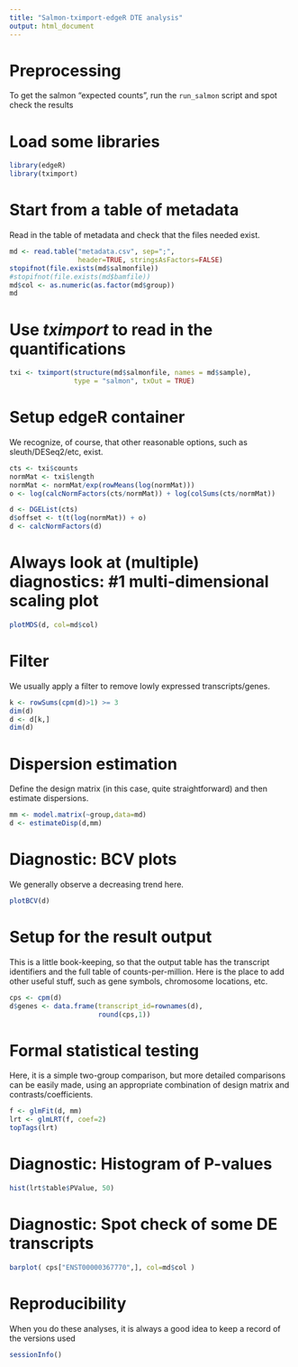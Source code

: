 ```yaml
---
title: "Salmon-tximport-edgeR DTE analysis"
output: html_document
---
```


# Preprocessing

To get the salmon "expected counts", run the `run_salmon` script and spot check the results 

# Load some libraries

```r
library(edgeR)
library(tximport)
```

# Start from a table of metadata

Read in the table of metadata and check that the files needed exist.

```r
md <- read.table("metadata.csv", sep=";", 
                 header=TRUE, stringsAsFactors=FALSE)
stopifnot(file.exists(md$salmonfile))
#stopifnot(file.exists(md$bamfile))
md$col <- as.numeric(as.factor(md$group))
md
```

# Use *tximport* to read in the quantifications

```r
txi <- tximport(structure(md$salmonfile, names = md$sample), 
                type = "salmon", txOut = TRUE)
```


# Setup edgeR container

We recognize, of course, that other reasonable options, such as sleuth/DESeq2/etc, exist.

```r
cts <- txi$counts
normMat <- txi$length
normMat <- normMat/exp(rowMeans(log(normMat)))
o <- log(calcNormFactors(cts/normMat)) + log(colSums(cts/normMat))

d <- DGEList(cts)
d$offset <- t(t(log(normMat)) + o)
d <- calcNormFactors(d)
```


# Always look at (multiple) diagnostics:  #1 multi-dimensional scaling plot

```r
plotMDS(d, col=md$col)
```

# Filter

We usually apply a filter to remove lowly expressed transcripts/genes.

```r
k <- rowSums(cpm(d)>1) >= 3
dim(d)
d <- d[k,]
dim(d)
```

# Dispersion estimation

Define the design matrix (in this case, quite straightforward) and then estimate dispersions.

```r
mm <- model.matrix(~group,data=md)
d <- estimateDisp(d,mm)
```

# Diagnostic: BCV plots

We generally observe a decreasing trend here.

```r
plotBCV(d)
```

# Setup for the result output

This is a little book-keeping, so that the output table has the transcript identifiers and the full table of counts-per-million.  Here is the place to add other useful stuff, such as gene symbols, chromosome locations, etc.

```r
cps <- cpm(d)
d$genes <- data.frame(transcript_id=rownames(d), 
                      round(cps,1))
```


# Formal statistical testing

Here, it is a simple two-group comparison, but more detailed comparisons can be easily made, using an appropriate combination of design matrix and contrasts/coefficients.

```r
f <- glmFit(d, mm)
lrt <- glmLRT(f, coef=2)
topTags(lrt)
```

# Diagnostic: Histogram of P-values

```r
hist(lrt$table$PValue, 50)
```


# Diagnostic: Spot check of some DE transcripts
```r
barplot( cps["ENST00000367770",], col=md$col )
```


# Reproducibility

When you do these analyses, it is always a good idea to keep a record of the versions used

```r
sessionInfo()
```
